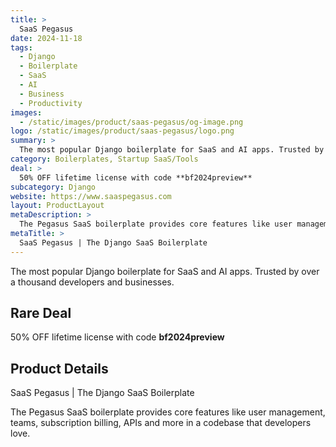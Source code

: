 ```yaml
---
title: >
  SaaS Pegasus
date: 2024-11-18
tags:
  - Django
  - Boilerplate
  - SaaS
  - AI
  - Business
  - Productivity
images:
  - /static/images/product/saas-pegasus/og-image.png
logo: /static/images/product/saas-pegasus/logo.png
summary: >
  The most popular Django boilerplate for SaaS and AI apps. Trusted by over a thousand developers and businesses.
category: Boilerplates, Startup SaaS/Tools
deal: >
  50% OFF lifetime license with code **bf2024preview**
subcategory: Django
website: https://www.saaspegasus.com
layout: ProductLayout
metaDescription: >
  The Pegasus SaaS boilerplate provides core features like user management, teams, subscription billing, APIs and more in a codebase that developers love.
metaTitle: >
  SaaS Pegasus | The Django SaaS Boilerplate
---
```

The most popular Django boilerplate for SaaS and AI apps. Trusted by over a thousand developers and businesses.

## Rare Deal

50% OFF lifetime license with code **bf2024preview**
## Product Details
SaaS Pegasus | The Django SaaS Boilerplate

The Pegasus SaaS boilerplate provides core features like user management, teams, subscription billing, APIs and more in a codebase that developers love.
